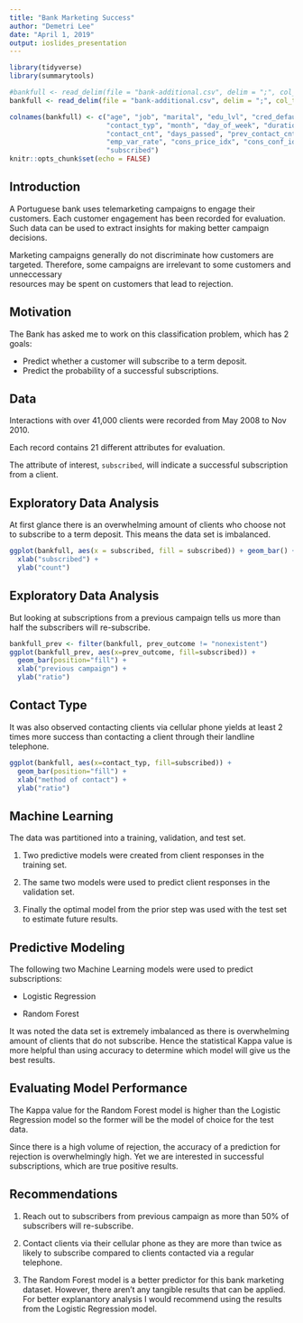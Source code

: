 ```yaml
---
title: "Bank Marketing Success"
author: "Demetri Lee"
date: "April 1, 2019"
output: ioslides_presentation
---
```


```r
library(tidyverse)
library(summarytools)

#bankfull <- read_delim(file = "bank-additional.csv", delim = ";", col_types = "iccccccccciiiicdddddc")
bankfull <- read_delim(file = "bank-additional.csv", delim = ";", col_types = "ifffffffffiiiifdddddf")

colnames(bankfull) <- c("age", "job", "marital", "edu_lvl", "cred_default", "mortgage", "loan",
                        "contact_typ", "month", "day_of_week", "duration_sec", 
                        "contact_cnt", "days_passed", "prev_contact_cnt", "prev_outcome",
                        "emp_var_rate", "cons_price_idx", "cons_conf_idx", "euribor3m", "num_employed",
                        "subscribed")
knitr::opts_chunk$set(echo = FALSE)
```

## Introduction

A Portuguese bank uses telemarketing campaigns to engage their customers. Each 
customer engagement has been recorded for evaluation. Such data can be used to 
extract insights for making better campaign decisions.

Marketing campaigns generally do not discriminate how customers are targeted.
Therefore, some campaigns are irrelevant to some customers and unneccessary  
resources may be spent on customers that lead to rejection. 


## Motivation

The Bank has asked me to work on this classification problem, which has 2 
goals:

* Predict whether a customer will subscribe to a term deposit.
* Predict the probability of a successful subscriptions.


## Data

Interactions with over 41,000 clients were recorded from May 2008 to Nov 2010.

Each record contains 21 different attributes for evaluation.

The attribute of interest, `subscribed`, will indicate a successful 
subscription from a client.


## Exploratory Data Analysis

At first glance there is an overwhelming amount of clients who choose not to 
subscribe to a term deposit. This means the data set is imbalanced.

```r
ggplot(bankfull, aes(x = subscribed, fill = subscribed)) + geom_bar() + 
  xlab("subscribed") + 
  ylab("count")
```


## Exploratory Data Analysis

But looking at subscriptions from a previous campaign tells us more than 
half the subscribers will re-subscribe.

```r
bankfull_prev <- filter(bankfull, prev_outcome != "nonexistent")
ggplot(bankfull_prev, aes(x=prev_outcome, fill=subscribed)) + 
  geom_bar(position="fill") + 
  xlab("previous campaign") + 
  ylab("ratio")
```


## Contact Type

It was also observed contacting clients via cellular phone yields at least 2 
times more success than contacting a client through their landline telephone.

```r
ggplot(bankfull, aes(x=contact_typ, fill=subscribed)) + 
  geom_bar(position="fill") + 
  xlab("method of contact") + 
  ylab("ratio")
```


## Machine Learning

The data was partitioned into a training, validation, and test set.

1. Two predictive models were created from client responses in the training set.

2. The same two models were used to predict client responses in the validation set.

3. Finally the optimal model from the prior step was used with the test set to 
  estimate future results. 

## Predictive Modeling

The following two Machine Learning models were used to predict subscriptions:

* Logistic Regression

* Random Forest

It was noted the data set is extremely imbalanced as there is overwhelming 
amount of clients that do not subscribe. Hence the statistical Kappa value is 
more helpful than using accuracy to determine which model will give us the 
best results.


## Evaluating Model Performance

The Kappa value for the Random Forest model is higher than the Logistic 
Regression model so the former will be the model of choice for the test data.

Since there is a high volume of rejection, the accuracy of a prediction for 
rejection is overwhelmingly high. Yet we are interested in successful 
subscriptions, which are true positive results.


## Recommendations

1. Reach out to subscribers from previous campaign as more than 50% of 
  subscribers will re-subscribe.

2. Contact clients via their cellular phone as they are more than twice as 
  likely to subscribe compared to clients contacted via a regular telephone.

3. The Random Forest model is a better predictor for this bank marketing 
  dataset. However, there aren't any tangible results that can be applied. 
  For better explanantory analysis I would recommend using the results from the Logistic 
  Regression model.
